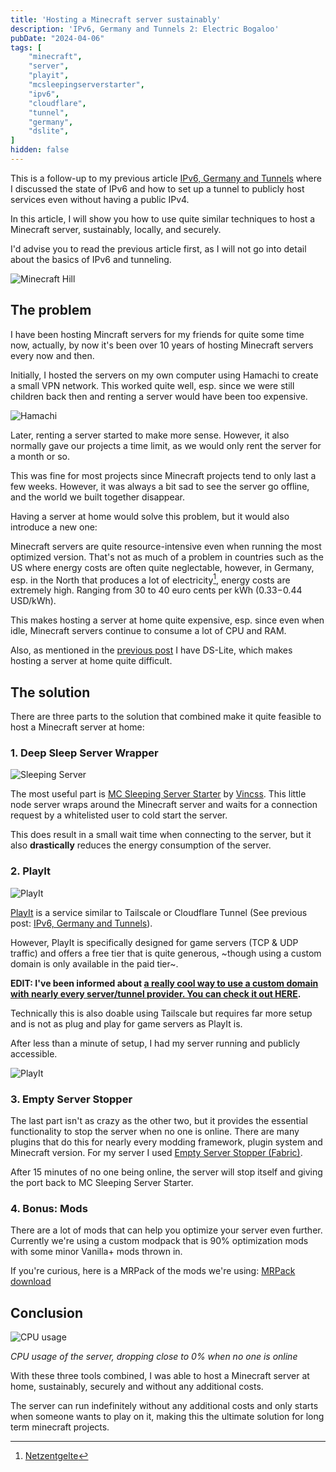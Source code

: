 ```yaml
---
title: 'Hosting a Minecraft server sustainably'
description: 'IPv6, Germany and Tunnels 2: Electric Bogaloo'
pubDate: "2024-04-06"
tags: [
    "minecraft",
    "server",
    "playit",
    "mcsleepingserverstarter",
    "ipv6",
    "cloudflare",
    "tunnel",
    "germany",
    "dslite",
]
hidden: false
---
```


This is a follow-up to my previous article [IPv6, Germany and Tunnels](../ipv6_germany_tunnels/) where I discussed the state of IPv6 and how to set up a tunnel to publicly host services even without having a public IPv4.

In this article, I will show you how to use quite similar techniques to host a Minecraft server, sustainably, locally, and securely. 

I'd advise you to read the previous article first, as I will not go into detail about the basics of IPv6 and tunneling.

![Minecraft Hill](./resources/sustainable_minecraft/minecraft.webp "Ingame image of Minecraft")

## The problem

I have been hosting Mincraft servers for my friends for quite some time now, actually, by now it's been over 10 years of hosting Minecraft servers every now and then.

Initially, I hosted the servers on my own computer using Hamachi to create a small VPN network. This worked quite well, esp. since we were still children back then and renting a server would have been too expensive.

![Hamachi](./resources/sustainable_minecraft/hamachi.jpg "Hamachi App nostalgia")

Later, renting a server started to make more sense. However, it also normally gave our projects a time limit, as we would only rent the server for a month or so.

This was fine for most projects since Minecraft projects tend to only last a few weeks. However, it was always a bit sad to see the server go offline, and the world we built together disappear.

Having a server at home would solve this problem, but it would also introduce a new one:

Minecraft servers are quite resource-intensive even when running the most optimized version. 
That's not as much of a problem in countries such as the US where energy costs are often quite neglectable, however, 
in Germany, esp. in the North that produces a lot of electricity[^0], energy costs are extremely high. Ranging from 30 to 40 euro cents per kWh ($0.33-$0.44 USD/kWh).

This makes hosting a server at home quite expensive, esp. since even when idle, Minecraft servers continue to consume a lot of CPU and RAM. 

Also, as mentioned in the [previous post](../ipv6_germany_tunnels/) I have DS-Lite, which makes hosting a server at home quite difficult.

## The solution

There are three parts to the solution that combined make it quite feasible to host a Minecraft server at home:

### 1. Deep Sleep Server Wrapper

![Sleeping Server](./resources/sustainable_minecraft/sleepingserver.png "The image of the sleeping server")

The most useful part is [MC Sleeping Server Starter](https://github.com/vincss/mcsleepingserverstarter) by [Vincss](https://github.com/vincss). 
This little node server wraps around the Minecraft server and waits for a connection request by a whitelisted user to cold start the server.

This does result in a small wait time when connecting to the server, but it also **drastically** reduces the energy consumption of the server.

### 2. PlayIt

![PlayIt](./resources/sustainable_minecraft/playit.png "PlayIt Logo")

[PlayIt](https://playit.gg/) is a service similar to Tailscale or Cloudflare Tunnel (See previous post: [IPv6, Germany and Tunnels](../ipv6_germany_tunnels/)).

However, PlayIt is specifically designed for game servers (TCP & UDP traffic) and offers a free tier that is quite generous, ~though using a custom domain is only available in the paid tier~.

**EDIT: I've been informed about [a really cool way to use a custom domain with nearly every server/tunnel provider. You can check it out HERE](../minecraft_use_custom_domains/).**

Technically this is also doable using Tailscale but requires far more setup and is not as plug and play for game servers as PlayIt is. 

After less than a minute of setup, I had my server running and publicly accessible.

![PlayIt](./resources/sustainable_minecraft/playitstats.png "PlayIt Stats of the server")

[^0]: [Netzentgelte](https://www.ndr.de/nachrichten/info/Netzentgelte-sorgen-im-Norden-fuer-hoehere-Stromrechnungen,strompreis200.html)

### 3. Empty Server Stopper 

The last part isn't as crazy as the other two, but it provides the essential functionality to stop the server when no one is online. 
There are many plugins that do this for nearly every modding framework, plugin system and Minecraft version. For my server I used [Empty Server Stopper (Fabric)](https://github.com/GHYAKIMA/emptyserverstopper-mod).

After 15 minutes of no one being online, the server will stop itself and giving the port back to MC Sleeping Server Starter.

### 4. Bonus: Mods

There are a lot of mods that can help you optimize your server even further. Currently we're using a custom modpack that is 90% optimization mods with some minor Vanilla+ mods thrown in.

If you're curious, here is a MRPack of the mods we're using: [MRPack download](/random/server.mrpack)

## Conclusion

![CPU usage](./resources/sustainable_minecraft/cpu_usage.png "CPU usage of the server, dropping close to 0% when no one is online")

*CPU usage of the server, dropping close to 0% when no one is online*

With these three tools combined, I was able to host a Minecraft server at home, sustainably, securely and without any additional costs. 

The server can run indefinitely without any additional costs and only starts when someone wants to play on it, making this the ultimate solution for long term minecraft projects.